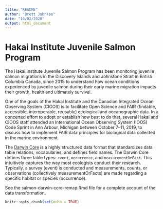 ```yaml
---
title: "README"
author: "Brett Johnson"
date: "10/02/2020"
output: html_document
---
```


# Hakai Institute Juvenile Salmon Program

The Hakai Institute Juvenile Salmon Program has been monitoring juvenile salmon migrations in the Discovery Islands and Johnstone Strait in British Columbia Canada, since 2015 to understand how ocean conditions experienced by juvenile salmon during their early marine migration impacts their growth, health and ultimately survival.

One of the goals of the Hakai Institute and the Canadian Integrated Ocean Observing System (CIOOS) is to facilitate Open Science and FAIR (findable, accessible, interoperable, reusable) ecological and oceanographic data. In a concerted effort to adopt or establish how best to do that, several Hakai and CIOOS staff attended an International Ocean Observing System (IOOS) Code Sprint in Ann Arbour, Michigan between October 7--11, 2019, to discuss how to implement FAIR data principles for biological data collected in the marine environment. 

The [Darwin Core](https://dwc.tdwg.org) is a highly structured data format that standardizes data table relations, vocabularies, and defines field names. The Darwin Core defines three table types: `event`, `occurrence`, and `measurementOrFact`. This intuitively captures the way most ecologists conduct their research. Typically, a survey (event) is conducted and measurements, counts, or observations (collectively measurementOrFacts) are made regarding a specific habitat or species (occurrence). 

See the salmon-darwin-core-remap.Rmd file for a complete account of the data transformation.

```r
knitr::opts_chunk$set(echo = TRUE)
```

